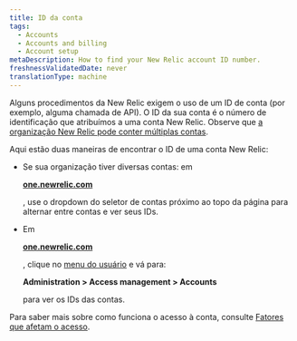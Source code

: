 ```yaml
---
title: ID da conta
tags:
  - Accounts
  - Accounts and billing
  - Account setup
metaDescription: How to find your New Relic account ID number.
freshnessValidatedDate: never
translationType: machine
---
```


Alguns procedimentos da New Relic exigem o uso de um ID de conta (por exemplo, alguma chamada de API). O ID da sua conta é o número de identificação que atribuímos a uma conta New Relic. Observe que [a organização New Relic pode conter múltiplas contas](/docs/accounts/accounts-billing/account-structure/new-relic-account-structure).

Aqui estão duas maneiras de encontrar o ID de uma conta New Relic:

* Se sua organização tiver diversas contas: em

  <DoNotTranslate>**[one.newrelic.com](https://one.newrelic.com/all-capabilities)**</DoNotTranslate>

  , use o dropdown do seletor de contas próximo ao topo da página para alternar entre contas e ver seus IDs.

* Em

  <DoNotTranslate>**[one.newrelic.com](https://one.newrelic.com/all-capabilities)**</DoNotTranslate>

  , clique no [menu do usuário](/docs/accounts/accounts-billing/general-account-settings/intro-account-settings) e vá para:

  <DoNotTranslate>**Administration > Access management > Accounts**</DoNotTranslate>

  para ver os IDs das contas.

Para saber mais sobre como funciona o acesso à conta, consulte [Fatores que afetam o acesso](/docs/accounts/accounts-billing/account-structure/factors-affecting-access-features-data).